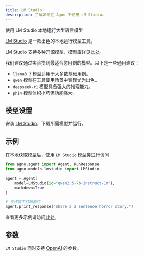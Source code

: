 ```yaml
---
title: LM Studio
description: 了解如何在 Agno 中使用 LM Studio。
---
```

使用 LM Studio 本地运行大型语言模型

[LM Studio](https://lmstudio.ai) 是一款出色的本地运行模型工具。

LM Studio 支持多种开源模型，模型库详见[此处](https://lmstudio.ai/models)。

我们建议通过实验找到最适合您用例的模型。以下是一些通用建议：

- `llama3.3` 模型适用于大多数基础用例。
- `qwen` 模型在工具使用场景中表现尤为出色。
- `deepseek-r1` 模型具备强大的推理能力。
- `phi4` 模型体积小巧但功能强大。

## 模型设置

安装 [LM Studio](https://lmstudio.ai)，下载所需模型并运行。

## 示例

在本地获取模型后，使用 `LM Studio` 模型类进行访问

<CodeGroup>

```python agent.py
from agno.agent import Agent, RunResponse
from agno.models.lmstudio import LMStudio

agent = Agent(
    model=LMStudio(id="qwen2.5-7b-instruct-1m"),
    markdown=True
)

# 在终端中打印响应
agent.print_response("Share a 2 sentence horror story.")
```

</CodeGroup>

<Note> 查看更多示例请访问[此处](../examples/models/lmstudio)。</Note>

## 参数

<Snippet file="model-lmstudio-params.mdx" />

`LM Studio` 同时支持 [OpenAI](/reference/models/openai) 的参数。